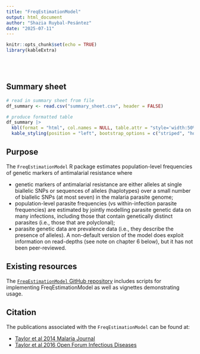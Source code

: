 ```yaml
---
title: "FreqEstimationModel"
output: html_document
author: "Shazia Ruybal-Pesántez"
date: "2025-07-11"
---
```


```r
knitr::opts_chunk$set(echo = TRUE)
library(kableExtra)
```

<br/>
<br/>

## Summary sheet

```r
# read in summary sheet from file
df_summary <- read.csv("summary_sheet.csv", header = FALSE)

# produce formatted table
df_summary |>
  kbl(format = "html", col.names = NULL, table.attr = "style='width:50%;'", escape = FALSE) |>
  kable_styling(position = "left", bootstrap_options = c("striped", "hover", "condensed"))
```

## Purpose

The `FreqEstimationModel` R package estimates population-level frequencies of genetic markers of antimalarial resistance where

- genetic markers of antimalarial resistance are either alleles at single biallelic SNPs or sequences of alleles (haplotypes) over a small number of biallelic SNPs (at most seven) in the malaria parasite genome;
- population-level parasite frequencies (vs within-infection parasite frequencies) are estimated by jointly modelling parasite genetic data on many infections, including those that contain genetically distinct parasites (i.e., those that are polyclonal);
- parasite genetic data are prevalence data (i.e., they describe the presence of alleles). A non-default version of the model does exploit information on read-depths (see note on chapter 6 below), but it has not been peer-reviewed.

## Existing resources

The [`FreqEstimationModel` GitHub repository](https://github.com/aimeertaylor/FreqEstimationModel) includes scripts for implementing FreqEstimationModel as well as vignettes demonstrating usage. 

## Citation

The publications associated with the `FreqEstimationModel` can be found at: 

- [Taylor et al 2014 Malaria Journal](https://malariajournal.biomedcentral.com/articles/10.1186/1475-2875-13-102)
- [Taylor et al 2016 Open Forum Infectious Diseases](https://doi.org/10.1093/ofid/ofw229)